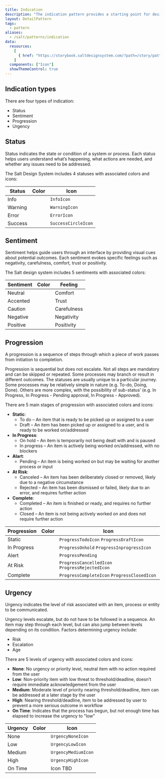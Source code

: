 ```yaml
---
title: Indication
description: "The indication pattern provides a starting point for designers to apply common indication scenarios, with consideration for color, iconography and recommended labeling guidelines. "
layout: DetailPattern
tags:
  - pattern
aliases:
  - /salt/patterns/indication
data:
  resources:
    [
      { href: "https://storybook.saltdesignsystem.com/?path=/story/patterns-indication", label: "Examples" }
    ]
  components: ["Icon"]
  showThemeControl: true
---
```


## Indication types

There are four types of indication:

- Status
- Sentiment
- Progression
- Urgency

## Status

Status indicates the state or condition of a system or process. Each status helps users understand what’s happening, what actions are needed, and whether any issues need to be addressed.

The Salt Design System includes 4 statuses with associated colors and icons:

| Status | Color | Icon | 
| --- | --- | --- |
| Info | <ColorIndicator fillColor="blue" size={1.5}/> | `InfoIcon` |
| Warning | <ColorIndicator fillColor="orange" size={1.5}/> | `WarningIcon` |
| Error | <ColorIndicator fillColor="red" size={1.5}/> | `ErrorIcon` |
| Success | <ColorIndicator fillColor="green" size={1.5}/> | `SuccessCircleIcon` |

<LivePreview componentName="pattern-indication" exampleName="Status" />

## Sentiment

Sentiment helps guide users through an interface by providing visual cues about potential outcomes. Each sentiment evokes specific feelings such as negativity, carefulness, comfort, trust or positivity.

The Salt design system includes 5 sentiments with associated colors:


| Sentiment | Color | Feeling | 
| --- | --- | --- |
| Neutral | <ColorIndicator fillColor="gray" size={1.5}/> | Comfort |
| Accented | <ColorIndicator fillColor="accent" size={1.5}/> | Trust |
| Caution | <ColorIndicator fillColor="orange" size={1.5}/> | Carefulness |
| Negative | <ColorIndicator fillColor="red" size={1.5}/> | Negativity |
| Positive | <ColorIndicator fillColor="green" size={1.5}/> | Positivity |


## Progression

A progression is a sequence of steps through which a piece of work passes from initiation to completion.

Progression is sequential but does not escalate. Not all steps are mandatory and can be skipped or repeated. Some processes may branch or result in different outcomes. The statuses are usually unique to a particular journey. Some processes may be relatively simple in nature (e.g. To-do, Doing, Done). Others are more complex, with the possibility of sub-status’ (e.g. In Progress, In Progress - Pending approval, In Progress - Approved). 

There are 5 main stages of progression with associated colors and icons:


- **Static**:
    - To do – An item that is ready to be picked up or assigned to a user
    - Draft – An item has been picked up or assigned to a user, and is ready to be worked on/addressed
- **In Progress**: 
    - On hold – An item is temporarily not being dealt with and is paused
    - In progress – An item is actively being worked on/addressed, with no blockers
- **Alart**: 
    - Pending – An item is being worked on but may be waiting for another process or input
- **At Risk**: 
    - Canceled – An item has been deliberately closed or removed, likely due to a negative circumstance
    - Rejected – An item has been dismissed or failed, likely due to an error, and requires further action
- **Complete**: 
    - Completed – An item is finished or ready, and requires no further action
    - Closed – An item is not being actively worked on and does not require further action


| Progression | Color | Icon |
| --- | --- | --- | 
| Static | <ColorIndicator fillColor="gray" size={1.5}/> | `ProgressTodoIcon` `ProgressDraftIcon` |
| In Progress | <ColorIndicator fillColor="accent" size={1.5}/> | `ProgressOnhold` `ProgressInprogressIcon` |
| Alert | <ColorIndicator fillColor="orange" size={1.5}/> | `ProgressPending` |
| At Risk | <ColorIndicator fillColor="red" size={1.5}/> | `ProgressCancelledIcon` `ProgressRejectedIcon` |
| Complete | <ColorIndicator fillColor="green" size={1.5}/> | `ProgressCompleteIcon` `ProgressClosedIcon` |

<LivePreview componentName="pattern-indication" exampleName="Progression" />

## Urgency

Urgency indicates the level of risk associated with an item, process or entity to be communicated. 

Urgency levels escalate, but do not have to be followed in a sequence. An item may step through each level, but can also jump between levels depending on its condition. Factors determining urgency include:

- Risk
- Escalation
- Age

There are 5 levels of urgency with associated colors and icons:

- **None**: No urgency or priority level, neutral item with no action required from the user
- **Low**: Non-priority item with low threat to threshold/deadline, doesn’t require immediate acknowledgement from the user
- **Medium**: Moderate level of priority nearing threshold/deadline, item can be addressed at a later stage by the user
- **High**: Nearing threshold/deadline, item to be addressed by user to prevent a more serious outcome in workflow
- **On Time**: Indicates that the process has begun, but not enough time has elapsed to increase the urgency to "low"


| Urgency | Color | Icon |
| --- | --- | --- | 
| None | <ColorIndicator fillColor="gray" size={1.5}/> | `UrgencyNoneIcon` |
| Low | <ColorIndicator fillColor="accent" size={1.5}/> | `UrgencyLowIcon` |
| Medium | <ColorIndicator fillColor="orange" size={1.5}/> | `UrgencyMediumIcon` |
| High | <ColorIndicator fillColor="red" size={1.5}/> | `UrgencyHighIcon` |
| On Time | <ColorIndicator fillColor="green" size={1.5}/> | Icon TBD |

<LivePreview componentName="pattern-indication" exampleName="Urgency" />
